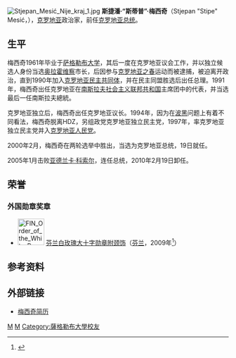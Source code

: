 [[File:Stjepan_Mesić_Nije_kraj_1.jpg|thumb]]
'''斯捷潘·“斯蒂普”·梅西奇'''（Stjepan "Stipe" Mesić，{{bd|1934年|12月24日|||M}}），[[克罗地亚|克罗地亚]]政治家，前任[[克罗地亚总统|克罗地亚总统]]。

==生平==
梅西奇1961年毕业于[[萨格勒布大学|萨格勒布大学]]，其后一度在克罗地亚议会工作，并以独立候选人身份当选[[奥拉霍维察|奥拉霍维察]]市长，后因参与[[克罗地亚之春|克罗地亚之春]]运动而被逮捕，被迫离开政治，直到1990年加入[[克罗地亚民主共同体|克罗地亚民主共同体]]，并在民主同盟胜选后出任总理。1991年，梅西奇出任克罗地亚在[[南斯拉夫社会主义联邦共和国|南斯拉夫社会主义联邦共和国]]主席团中的代表，并当选最后一任南斯拉夫總統。

克罗地亚独立后，梅西奇出任克罗地亚议长。1994年，因为在[[波黑|波黑]]问题上有着不同看法，梅西奇脱离HDZ，另组政党克罗地亚独立民主党，1997年，率克罗地亚独立民主党并入[[克罗地亚人民党|克罗地亚人民党]]。

2000年2月，梅西奇在两轮选举中胜出，当选为克罗地亚总统，19日就任。

2005年1月击败[[亚德兰卡·科索尔|亚德兰卡·科索尔]]，连任总统，2010年2月19日卸任。

==荣誉==
===外国勋章奖章===
* [[File:FIN_Order_of_the_White_Rose_Grand_Cross_BAR.png|60px]] [[芬兰白玫瑰勋章|芬兰白玫瑰大十字勋章附颈饰]]（[[芬兰|芬兰]]，2009年<ref>{{fi}}{{cite web |url=https://ritarikunnat.fi/ritarikunnat/palkitut/suomen-valkoisen-ruusun-ritarikunnan-suurristin-ketjuineen-ulkomaalaiset-saajat/ |title=Suomen Valkoisen Ruusun ritarikunnan suurristin ketjuineen ulkomaalaiset saajat |publisher=RITARIKUNTIEN KANSLIA |date= |accessdate=2021-10-20 |archive-date=2021-12-19 |archive-url=https://web.archive.org/web/20211219004449/https://ritarikunnat.fi/ritarikunnat/palkitut/suomen-valkoisen-ruusun-ritarikunnan-suurristin-ketjuineen-ulkomaalaiset-saajat/ |dead-url=no }}</ref>）

==参考资料==
{{reflist}}

==外部链接==
* [https://web.archive.org/web/20050131090557/http://www.predsjednik.hr/default.asp?ru=101&sid=&akcija=&jezik=2 梅西奇简历]

{{南斯拉夫國家元首}}
{{Authority control}}
[[Category:克罗地亚政治人物|M]]
[[Category:克罗地亚总统|M]]
[[Category:薩格勒布大學校友|Category:薩格勒布大學校友]]